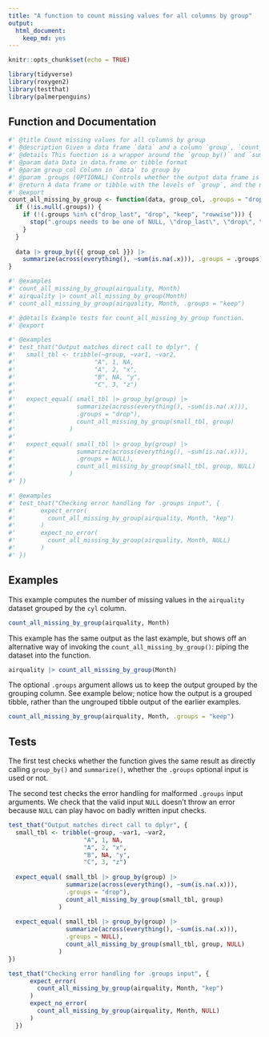 ```yaml
---
title: "A function to count missing values for all columns by group"
output: 
  html_document: 
    keep_md: yes
---
```


```r
knitr::opts_chunk$set(echo = TRUE)
```

```r
library(tidyverse)
library(roxygen2)
library(testthat)
library(palmerpenguins)
```

## Function and Documentation

```r
#' @title Count missing values for all columns by group
#' @description Given a data frame `data` and a column `group`, `count_all_missing_by_group()` creates a new data frame with one row per level of `group`. The first column of the output data frame contains the levels of `group`, and the rest of the columns contain the number of missing values for all columns in `data` except `group`. 
#' @details This function is a wrapper around the `group_by()` and `summarize()` functions in the `dplyr` package.
#' @param data Data in data.frame or tibble format
#' @param group_col Column in `data` to group by
#' @param .groups (OPTIONAL) Controls whether the output data frame is grouped. By default, drops all levels of grouping (`"drop"`). Specify `"keep"` to keep the output data frame grouped by `group`. See `summarize()` documentation in `dplyr` for a full list of options.
#' @return A data frame or tibble with the levels of `group`, and the number of NAs within each level of `group` for all columns in `data` except `group`.
#' @export
count_all_missing_by_group <- function(data, group_col, .groups = "drop") { 
  if (!is.null(.groups)) { 
    if (!(.groups %in% c("drop_last", "drop", "keep", "rowwise"))) { 
      stop(".groups needs to be one of NULL, \"drop_last\", \"drop\", \"keep\", and \"rowwise\".")
    }
  }
  
  data |> group_by({{ group_col }}) |>
    summarize(across(everything(), ~sum(is.na(.x))), .groups = .groups)
}

#' @examples 
#' count_all_missing_by_group(airquality, Month)
#' airquality |> count_all_missing_by_group(Month) 
#' count_all_missing_by_group(airquality, Month, .groups = "keep")

#' @details Example tests for count_all_missing_by_group function.
#' @export

#' @examples
#' test_that("Output matches direct call to dplyr", { 
#'   small_tbl <- tribble(~group, ~var1, ~var2, 
#'                      "A", 1, NA, 
#'                      "A", 2, "x", 
#'                      "B", NA, "y", 
#'                      "C", 3, "z")
#'   
#'   expect_equal( small_tbl |> group_by(group) |> 
#'                 summarize(across(everything(), ~sum(is.na(.x))), 
#'                 .groups = "drop"), 
#'                 count_all_missing_by_group(small_tbl, group)
#'               )
#'   
#'   expect_equal( small_tbl |> group_by(group) |> 
#'                 summarize(across(everything(), ~sum(is.na(.x))), 
#'                 .groups = NULL), 
#'                 count_all_missing_by_group(small_tbl, group, NULL)
#'               )
#' })

#' @examples
#' test_that("Checking error handling for .groups input", { 
#'       expect_error(
#'         count_all_missing_by_group(airquality, Month, "kep")
#'       )
#'       expect_no_error( 
#'         count_all_missing_by_group(airquality, Month, NULL)
#'       )
#' })

```

## Examples 

This example computes the number of missing values in the `airquality` dataset grouped by the `cyl` column. 

```r
count_all_missing_by_group(airquality, Month)
```

This example has the same output as the last example, but shows off an alternative way of invoking the `count_all_missing_by_group()`: piping the dataset into the function. 

```r
airquality |> count_all_missing_by_group(Month) 
```

The optional `.groups` argument allows us to keep the output grouped by the grouping column. See example below; notice how the output is a grouped tibble, rather than the ungrouped tibble output of the earlier examples. 

```r
count_all_missing_by_group(airquality, Month, .groups = "keep")
```


## Tests 

The first test checks whether the function gives the same result as directly calling `group_by()` and `summarize()`, whether the `.groups` optional input is used or not. 

The second test checks the error handling for malformed `.groups` input arguments. We check that the valid input `NULL` doesn't throw an error because `NULL` can play havoc on badly written input checks. 

```r

test_that("Output matches direct call to dplyr", { 
  small_tbl <- tribble(~group, ~var1, ~var2, 
                     "A", 1, NA, 
                     "A", 2, "x", 
                     "B", NA, "y", 
                     "C", 3, "z")
  
  expect_equal( small_tbl |> group_by(group) |> 
                summarize(across(everything(), ~sum(is.na(.x))), 
                .groups = "drop"), 
                count_all_missing_by_group(small_tbl, group)
              )
  
  expect_equal( small_tbl |> group_by(group) |> 
                summarize(across(everything(), ~sum(is.na(.x))), 
                .groups = NULL), 
                count_all_missing_by_group(small_tbl, group, NULL)
              )
})

test_that("Checking error handling for .groups input", { 
      expect_error(
        count_all_missing_by_group(airquality, Month, "kep")
      )
      expect_no_error( 
        count_all_missing_by_group(airquality, Month, NULL)
      )
  })
```
